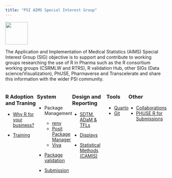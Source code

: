 ```yaml
---
title: "PSI AIMS Special Interest Group"
---
```


![](images/AIMS%20Logo.png){fig-alt="AIMS logo, a computer with PSI and R logos" width="70"}

The Application and Implementation of Medical Statistics (AIMS) Special Interest Group (SIG) objective is to support and contribute to working groups researching the use of R in Pharma such as the R consortium working groups (CSRMLW and RTRS), R validation Hub, other SIGs (Data science/Visualization), PhUSE, Pharmaverse and Transcelerate and share this information with the wider PSI community.

::: {style="display: flex;"}
::: long-hex
### R Adoption and Traning

-   [Why R for your business?](https://psiaims.github.io/website/why-r.html)

-   [Training](https://psiaims.github.io/website/02R-tist.htm)
:::

::: long-hex
### System

-   Package Management

    -   [renv](https://rstudio.github.io/renv/articles/renv.html)
    -   [Posit Package Manager](https://posit.co/products/enterprise/package-manager/)
    -   [Viya](https://www.sas.com/en_gb/software/viya.html)

-   [Package validation](https://www.pharmar.org/)

-   [Submission](https://rconsortium.github.io/r-submission-site/)
:::

::: long-hex
### Design and Reporting
-   [SDTM, ADaM   & TFLs](https://pharmaverse.org/e2eclinical/)

-   [Displays](https://rconsortium.github.io/rtrs-wg/)

-   [Statistical Methods (CAMIS)](https://psiaims.github.io/CAMIS/)

:::

::: long-hex 
### Tools
-   [Quarto](https://quarto.org)
-   [Git](https://docs.github.com/en/get-started/quickstart/hello-world)

:::

::: long-hex 
### Other
-   [Collaborations](https://psiaims.github.io/website/rcollaborations.html)
-   [PHUSE R for Submissions](https://sway.office.com/PdIb3DFE9uLJtrRP?ref=Link&loc=play)
:::


:::
